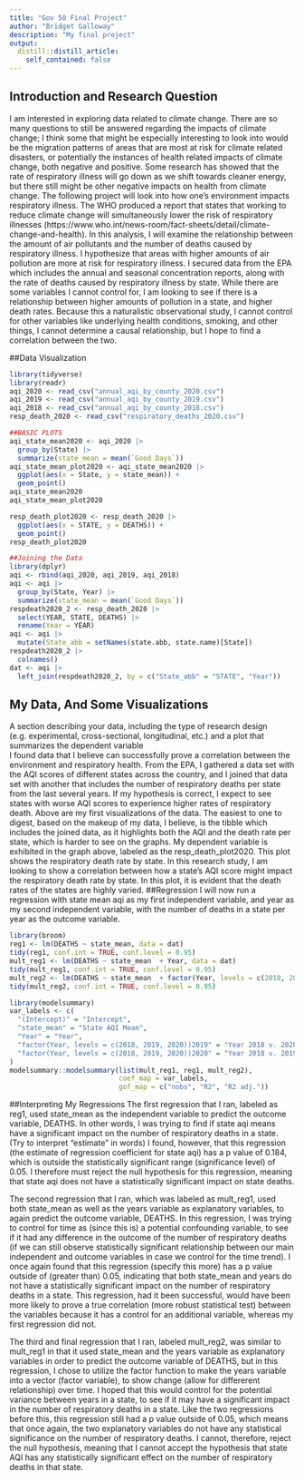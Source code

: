 ```yaml
---
title: "Gov 50 Final Project"
author: "Bridget Galloway"
description: "My final project"
output:
  distill::distill_article:
    self_contained: false
---
```




## Introduction and Research Question

  I am interested in exploring data related to climate change. There are so many questions to still be answered regarding the impacts of climate change; I think some that might be especially interesting to look into would be the migration patterns of areas that are most at risk for climate related disasters, or potentially the instances of health related impacts of climate change, both negative and positive. Some research has showed that the rate of respiratory illness will go down as we shift towards cleaner energy, but there still might be other negative impacts on health from climate change. 
  The following project will look into how one's environment impacts respiratory illness. The WHO produced a report that states that working to reduce climate change will simultaneously lower the risk of respiratory illnesses (https://www.who.int/news-room/fact-sheets/detail/climate-change-and-health). In this analysis, I will examine the relationship between the amount of air pollutants and the number of deaths caused by respiratory illness. I hypothesize that areas with higher amounts of air pollution are more at risk for respiratory illness. I secured data from the EPA which includes the annual and seasonal concentration reports, along with the rate of deaths caused by respiratory illness by state. While there are some variables I cannot control for, I am looking to see if there is a relationship between higher amounts of pollution in a state, and higher death rates. Because this a naturalistic observational study, I cannot control for other variables like underlying health conditions, smoking, and other things, I cannot determine a causal relationship, but I hope to find a correlation between the two. 

##Data Visualization

```r
library(tidyverse)
library(readr)
aqi_2020 <- read_csv("annual_aqi_by_county_2020.csv")
aqi_2019 <- read_csv("annual_aqi_by_county_2019.csv")
aqi_2018 <- read_csv("annual_aqi_by_county_2018.csv")
resp_death_2020 <- read_csv("respiratory_deaths_2020.csv")
```

```r
##BASIC PLOTS
aqi_state_mean2020 <- aqi_2020 |>
  group_by(State) |>
  summarize(state_mean = mean(`Good Days`)) 
aqi_state_mean_plot2020 <- aqi_state_mean2020 |>
  ggplot(aes(x = State, y = state_mean)) +
  geom_point()
aqi_state_mean2020
aqi_state_mean_plot2020

resp_death_plot2020 <- resp_death_2020 |>
  ggplot(aes(x = STATE, y = DEATHS)) +
  geom_point()
resp_death_plot2020
```

```r
##Joining the Data
library(dplyr)
aqi <- rbind(aqi_2020, aqi_2019, aqi_2018)
aqi <- aqi |>
  group_by(State, Year) |>
  summarize(state_mean = mean(`Good Days`))
respdeath2020_2 <- resp_death_2020 |>
  select(YEAR, STATE, DEATHS) |> 
  rename(Year = YEAR)
aqi <- aqi |>
  mutate(State_abb = setNames(state.abb, state.name)[State])
respdeath2020_2 |>
  colnames()
dat <- aqi |>
  left_join(respdeath2020_2, by = c("State_abb" = "STATE", "Year"))
```

## My Data, And Some Visualizations
  A section describing your data, including the type of research design (e.g. experimental, cross-sectional, longitudinal, etc.) and a plot that summarizes the dependent variable \
I found data that I believe can successfully prove a correlation between the environment and respiratory health. From the EPA, I gathered a data set with the AQI scores of different states across the country, and I joined that data set with another that includes the number of respiratory deaths per state from the last several years. If my hypothesis is correct, I expect to see states with worse AQI scores to experience higher rates of respiratory death. Above are my first visualizations of the data. The easiest to one to digest, based on the makeup of my data, I believe, is the tibble which includes the joined data, as it highlights both the AQI and the death rate per state, which is harder to see on the graphs. 
  My dependent variable is exhibited in the graph above, labeled as the resp_death_plot2020. This plot shows the respiratory death rate by state. In this research study, I am looking to show a correlation between how a state's AQI score might impact the respiratory death rate by state. In this plot, it is evident that the death rates of the states are highly varied. 
##Regression
I will now run a regression with state mean aqi as my first independent variable, and year as my second independent variable, with the number of deaths in a state per year as the outcome variable. 

```r
library(broom)
reg1 <- lm(DEATHS ~ state_mean, data = dat)
tidy(reg1, conf.int = TRUE, conf.level = 0.95)
mult_reg1 <- lm(DEATHS ~ state_mean  + Year, data = dat)
tidy(mult_reg1, conf.int = TRUE, conf.level = 0.95)
mult_reg2 <- lm(DEATHS ~ state_mean  + factor(Year, levels = c(2018, 2019, 2020)), data = dat)
tidy(mult_reg2, conf.int = TRUE, conf.level = 0.95)

```

```r
library(modelsummary)
var_labels <- c(
  "(Intercept)" = "Intercept",
  "state_mean" = "State AQI Mean",
  "Year" = "Year",
  "factor(Year, levels = c(2018, 2019, 2020))2019" = "Year 2018 v. 2020",
  "factor(Year, levels = c(2018, 2019, 2020))2020" = "Year 2018 v. 2019"
)
modelsummary::modelsummary(list(mult_reg1, reg1, mult_reg2), 
                           coef_map = var_labels,
                           gof_map = c("nobs", "R2", "R2 adj."))

```

##Interpreting My Regressions
The first regression that I ran, labeled as reg1, used state_mean as the independent variable to predict the outcome variable, DEATHS. In other words, I was trying to find if state aqi means have a significant impact on the number of respiratory deaths in a state. (Try to interpret "estimate" in words) I found, however, that this regression (the estimate of regression coefficient for state aqi) has a p value of 0.184, which is outside the statistically significant range (significance level) of 0.05. I therefore must reject the null hypothesis for this regression, meaning that state aqi does not have a statistically significant impact on state deaths. 

The second regression that I ran, which was labeled as mult_reg1, used both state_mean as well as the years variable as explanatory variables, to again predict the outcome variable, DEATHS. In this regression, I was trying to control for time as (since this is) a potential confounding variable, to see if it had any difference in the outcome of the number of respiratory deaths (if we can still observe statistically significant relationship between our main independent and outcome variables in case we control for the time trend). I once again found that this regression (specify this more) has a p value outside of (greater than) 0.05, indicating that both state_mean and years do not have a statistically significant impact on the number of respiratory deaths in a state. This regression, had it been successful, would have been more likely to prove a true correlation (more robust statistical test) between the variables because it has a control for an additional variable, whereas my first regression did not. 

The third and final regression that I ran, labeled mult_reg2, was similar to mult_reg1 in that it used state_mean and the years variable as explanatory variables in order to predict the outcome variable of DEATHS, but in this regression, I chose to utilize the factor function to make the years variable into a vector (factor variable), to show change (allow for differerent relationship) over time. I hoped that this would control for the potential variance between years in a state, to see if it may have a significant impact in the number of respiratory deaths in a state. Like the two regressions before this, this regression still had a p value outside of 0.05, which means that once again, the two explanatory variables do not have any statistical significance on the number of respiratory deaths. I cannot, therefore, reject the null hypothesis, meaning that I cannot accept the hypothesis that state AQI has any statistically significant effect on the number of respiratory deaths in that state. 




